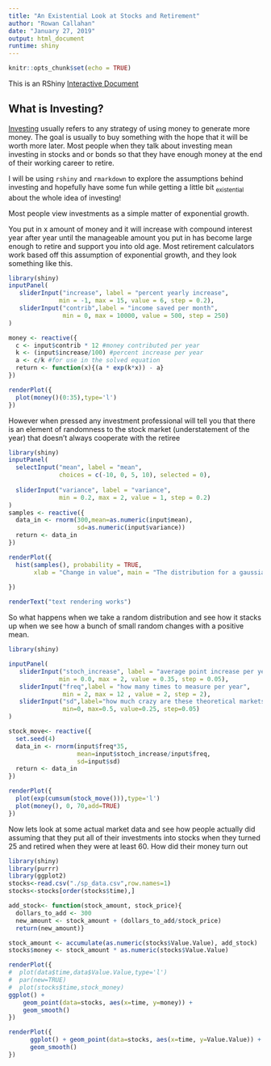 ```yaml
---
title: "An Existential Look at Stocks and Retirement"
author: "Rowan Callahan"
date: "January 27, 2019"
output: html_document
runtime: shiny
---
```


```r

knitr::opts_chunk$set(echo = TRUE)
```
This is an RShiny [Interactive Document](http://rmarkdown.rstudio.com/authoring_shiny.html)

## What is Investing?
[Investing](https://en.wiktionary.org/wiki/investment) usually refers to any strategy of using money to generate more money. The goal is usually to buy something with the hope that it will be worth more later. Most people when they talk about investing mean investing in stocks and or bonds so that they have enough money at the end of their working career to retire.

I will be using `rshiny` and `rmarkdown` to explore the assumptions behind investing and hopefully have some fun while getting a little bit ~existential~ about the whole idea of investing!

Most people view investments as a simple matter of exponential growth.

You put in x amount of money and it will increase with compound interest year after year until the manageable amount you put in has become large enough to retire and support you into old age. Most retirement calculators work based off this assumption of exponential growth, and they look something like this.
```r
library(shiny)
inputPanel(
   sliderInput("increase", label = "percent yearly increase",
              min = -1, max = 15, value = 6, step = 0.2),
   sliderInput("contrib",label = "income saved per month",
               min = 0, max = 10000, value = 500, step = 250)
)

money <- reactive({
  c <- input$contrib * 12 #money contributed per year
  k <- (input$increase/100) #percent increase per year
  a <- c/k #for use in the solved equation
  return <- function(x){(a * exp(k*x)) - a}
})

renderPlot({
  plot(money()(0:35),type='l')
})


```

However when pressed any investment professional will tell you that there is an element of randomness to the stock market (understatement of the year) that doesn't always cooperate with the retiree

```r
library(shiny)
inputPanel(
  selectInput("mean", label = "mean",
              choices = c(-10, 0, 5, 10), selected = 0),
  
  sliderInput("variance", label = "variance",
              min = 0.2, max = 2, value = 1, step = 0.2)
)
samples <- reactive({
  data_in <- rnorm(300,mean=as.numeric(input$mean), 
                   sd=as.numeric(input$variance))
  return <- data_in
})

renderPlot({
  hist(samples(), probability = TRUE,
       xlab = "Change in value", main = "The distribution for a gaussian random walk")
  
})

renderText("text rendering works")
```

So what happens when we take a random distribution and see how it stacks up when we see how a bunch of small random changes with a positive mean.

```r
library(shiny)

inputPanel(
   sliderInput("stoch_increase", label = "average point increase per year",
              min = 0.0, max = 2, value = 0.35, step = 0.05),
   sliderInput("freq",label = "how many times to measure per year",
               min = 2, max = 12 , value = 2, step = 2),
   sliderInput("sd",label="how much crazy are these theoretical markets?",
               min=0, max=0.5, value=0.25, step=0.05)
)

stock_move<- reactive({
  set.seed(4)
  data_in <- rnorm(input$freq*35,
                   mean=input$stoch_increase/input$freq, 
                   sd=input$sd)
  return <- data_in
})

renderPlot({
  plot(exp(cumsum(stock_move())),type='l')
  plot(money(), 0, 70,add=TRUE)
})

```


Now lets look at some actual market data and see how people actually did assuming that they put all of their investments into stocks when they turned 25 and retired when they were at least 60. How did their money turn out


```r
library(shiny)
library(purrr)
library(ggplot2)
stocks<-read.csv("./sp_data.csv",row.names=1)
stocks<-stocks[order(stocks$time),]

add_stock<- function(stock_amount, stock_price){
  dollars_to_add <- 300
  new_amount <- stock_amount + (dollars_to_add/stock_price)
  return(new_amount)}

stock_amount <- accumulate(as.numeric(stocks$Value.Value), add_stock)
stocks$money <- stock_amount * as.numeric(stocks$Value.Value)

renderPlot({
#  plot(data$time,data$Value.Value,type='l')
#  par(new=TRUE)
#  plot(stocks$time,stock_money)
ggplot() + 
    geom_point(data=stocks, aes(x=time, y=money)) +
    geom_smooth()
})

renderPlot({
      ggplot() + geom_point(data=stocks, aes(x=time, y=Value.Value)) +
      geom_smooth()
})

```
